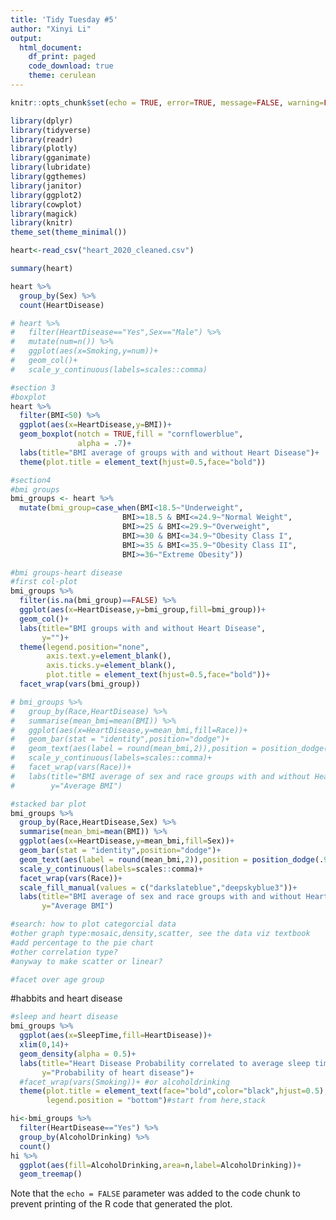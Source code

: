 ```yaml
---
title: 'Tidy Tuesday #5'
author: "Xinyi Li"
output: 
  html_document:
    df_print: paged
    code_download: true
    theme: cerulean
---
```


```r
knitr::opts_chunk$set(echo = TRUE, error=TRUE, message=FALSE, warning=FALSE)
```

```r
library(dplyr)
library(tidyverse)
library(readr)
library(plotly)
library(gganimate)
library(lubridate)     
library(ggthemes)      
library(janitor)       
library(ggplot2)
library(cowplot)
library(magick)
library(knitr)
theme_set(theme_minimal()) 
```

```r
heart<-read_csv("heart_2020_cleaned.csv")
```


```r
summary(heart)

heart %>% 
  group_by(Sex) %>% 
  count(HeartDisease)

# heart %>% 
#   filter(HeartDisease=="Yes",Sex=="Male") %>% 
#   mutate(num=n()) %>% 
#   ggplot(aes(x=Smoking,y=num))+
#   geom_col()+
#   scale_y_continuous(labels=scales::comma)

```

```r
#section 3
#boxplot
heart %>% 
  filter(BMI<50) %>% 
  ggplot(aes(x=HeartDisease,y=BMI))+
  geom_boxplot(notch = TRUE,fill = "cornflowerblue", 
               alpha = .7)+
  labs(title="BMI average of groups with and without Heart Disease")+
  theme(plot.title = element_text(hjust=0.5,face="bold"))
```

```r
#section4
#bmi groups
bmi_groups <- heart %>% 
  mutate(bmi_group=case_when(BMI<18.5~"Underweight",
                         BMI>=18.5 & BMI<=24.9~"Normal Weight",
                         BMI>=25 & BMI<=29.9~"Overweight",
                         BMI>=30 & BMI<=34.9~"Obesity Class I",
                         BMI>=35 & BMI<=35.9~"Obesity Class II",
                         BMI>=36~"Extreme Obesity"))
```

```r
#bmi groups-heart disease
#first col-plot
bmi_groups %>% 
  filter(is.na(bmi_group)==FALSE) %>% 
  ggplot(aes(x=HeartDisease,y=bmi_group,fill=bmi_group))+
  geom_col()+
  labs(title="BMI groups with and without Heart Disease",
       y="")+
  theme(legend.position="none",
        axis.text.y=element_blank(),
        axis.ticks.y=element_blank(),
        plot.title = element_text(hjust=0.5,face="bold"))+
  facet_wrap(vars(bmi_group))
```
```r
# bmi_groups %>% 
#   group_by(Race,HeartDisease) %>% 
#   summarise(mean_bmi=mean(BMI)) %>% 
#   ggplot(aes(x=HeartDisease,y=mean_bmi,fill=Race))+
#   geom_bar(stat = "identity",position="dodge")+
#   geom_text(aes(label = round(mean_bmi,2)),position = position_dodge(.9), vjust = 1.5, colour = "white", size = 2)+
#   scale_y_continuous(labels=scales::comma)+
#   facet_wrap(vars(Race))+
#   labs(title="BMI average of sex and race groups with and without Heart Disease",
#        y="Average BMI")
```

```r
#stacked bar plot
bmi_groups %>% 
  group_by(Race,HeartDisease,Sex) %>% 
  summarise(mean_bmi=mean(BMI)) %>% 
  ggplot(aes(x=HeartDisease,y=mean_bmi,fill=Sex))+
  geom_bar(stat = "identity",position="dodge")+
  geom_text(aes(label = round(mean_bmi,2)),position = position_dodge(.9), vjust = 1.5, colour = "white", size = 2)+
  scale_y_continuous(labels=scales::comma)+
  facet_wrap(vars(Race))+
  scale_fill_manual(values = c("darkslateblue","deepskyblue3"))+
  labs(title="BMI average of sex and race groups with and without Heart Disease",
       y="Average BMI")
```

```r
#search: how to plot categorcial data
#other graph type:mosaic,density,scatter, see the data viz textbook
#add percentage to the pie chart
#other correlation type?
#anyway to make scatter or linear?

#facet over age group
```

#habbits and heart disease
```r
#sleep and heart disease
bmi_groups %>% 
  ggplot(aes(x=SleepTime,fill=HeartDisease))+
  xlim(0,14)+
  geom_density(alpha = 0.5)+ 
  labs(title="Heart Disease Probability correlated to average sleep time",
       y="Probability of heart disease")+
  #facet_wrap(vars(Smoking))+ #or alcoholdrinking
  theme(plot.title = element_text(face="bold",color="black",hjust=0.5),
        legend.position = "bottom")#start from here,stack
```

```r
hi<-bmi_groups %>% 
  filter(HeartDisease=="Yes") %>% 
  group_by(AlcoholDrinking) %>% 
  count()
hi %>% 
  ggplot(aes(fill=AlcoholDrinking,area=n,label=AlcoholDrinking))+
  geom_treemap()
```

Note that the `echo = FALSE` parameter was added to the code chunk to prevent printing of the R code that generated the plot.
